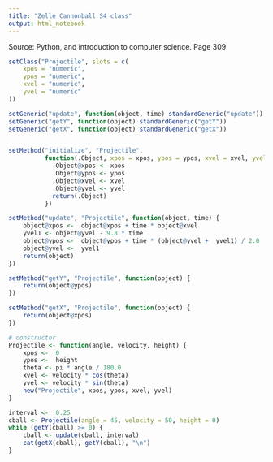 ```yaml
---
title: "Zelle Cannonball S4 class"
output: html_notebook
---
```


Source: Python, and introduction to computer science. Page 309

```r

setClass("Projectile", slots = c(
    xpos = "numeric",
    ypos = "numeric",
    xvel = "numeric",
    yvel = "numeric"
))

setGeneric("update", function(object, time) standardGeneric("update"))
setGeneric("getY", function(object) standardGeneric("getY"))
setGeneric("getX", function(object) standardGeneric("getX"))


setMethod("initialize", "Projectile",
          function(.Object, xpos = xpos, ypos = ypos, xvel = xvel, yvel = yvel){
            .Object@xpos <- xpos
            .Object@ypos <- ypos
            .Object@xvel <- xvel
            .Object@yvel <- yvel
            return(.Object)
          })

setMethod("update", "Projectile", function(object, time) {
    object@xpos <-  object@xpos + time * object@xvel
    yvel1 <- object@yvel - 9.8 * time
    object@ypos <-  object@ypos + time * (object@yvel +  yvel1) / 2.0
    object@yvel <-  yvel1
    return(object)
})

setMethod("getY", "Projectile", function(object) {
    return(object@ypos)
})

setMethod("getX", "Projectile", function(object) {
    return(object@xpos)
})

# constructor
Projectile <- function(angle, velocity, height) {
    xpos <-  0
    ypos <-  height
    theta <- pi * angle / 180.0
    xvel <- velocity * cos(theta)
    yvel <- velocity * sin(theta)
    new("Projectile", xpos, ypos, xvel, yvel)
}
```


```r
interval <-  0.25
cball <- Projectile(angle = 45, velocity = 50, height = 0)
while (getY(cball) >= 0) {
    cball <- update(cball, interval)    
    cat(getX(cball), getY(cball), "\n")
}
```

